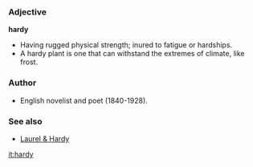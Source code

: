 ===Adjective===
'''hardy'''

* Having rugged physical strength; inured to fatigue or hardships.
* A hardy plant is one that can withstand the extremes of climate, like frost.

===Author===
* English novelist and poet (1840-1928).

===See also===
*[[Laurel & Hardy]]

[[it:hardy]]